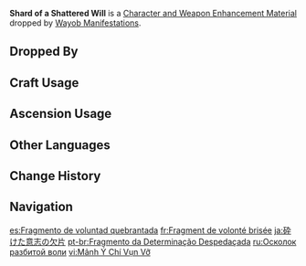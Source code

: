 {{Item Infobox
|id          = 112107
|image       = Item Shard of a Shattered Will.png
|type        = Character and Weapon Enhancement Materials
|invCategory = Character Development Items
|group       = Wayob Manifestation Materials
|group2      = Elite Enemy Drops
|quality     = 2
|description = A fragment that houses a Wayob Manifestation.<br>It is a broken shard of a shattered stone idol. Its capacity for channeling the Wayob's will and power is also extremely limited.
|source1     = Dropped by [[Wayob Manifestation]]s
|source2     = [[Stardust Exchange]]
}}
'''Shard of a Shattered Will''' is a [[Character and Weapon Enhancement Material]] dropped by [[Wayob Manifestation]]s.

==Dropped By==
{{Dropped By}}

==Craft Usage==
{{Craft Usage}}

==Ascension Usage==
{{Ascension Usage}}

==Other Languages==
{{Other Languages
|en      = Shard of a Shattered Will
|zhs     = 意志破碎的残片
|zhs_rm  = Yìzhì Pòsuì de Cánpiàn
|zht     = 意志破碎的殘片
|zht_rm  = Yìzhì Pòsuì de Cánpiàn
|zh_tl   = Fragment of Shattered Will
|ja      = 砕けた意志の欠片
|ja_rm   = Kudaketa Ishi no Kakera
|ja_tl   = 
|ko      = 의지가 희미한 파편
|ko_tl   = 
|es      = Fragmento de voluntad quebrantada
|es_tl   = Fragment of Broken Will
|fr      = Fragment de volonté brisée
|fr_tl   = Fragment of Shattered Will
|ru      = Осколок разбитой воли
|ru_tl   = Shard of a Shattered Will
|th      = Shard of a Shattered Will
|vi      = Mảnh Ý Chí Vụn Vỡ
|vi_tl   = 
|de      = Fragment des zersplitterten Willens
|de_tl   = Fragment of the Shattered Will
|id      = Shard of a Shattered Will
|pt      = Fragmento da Determinação Despedaçada
|pt_tl   = 
|tr      = Parçalanmış İradenin Parçası
|tr_tl   = 
|it      = Frammento di volontà distrutta
|it_tl   = 
}}

==Change History==
{{Change History|5.0}}

==Navigation==
{{Development Item Navbox|Character and Weapon Enhancement Materials}}

[[es:Fragmento de voluntad quebrantada]]
[[fr:Fragment de volonté brisée]]
[[ja:砕けた意志の欠片]]
[[pt-br:Fragmento da Determinação Despedaçada]]
[[ru:Осколок разбитой воли]]
[[vi:Mảnh Ý Chí Vụn Vỡ]]